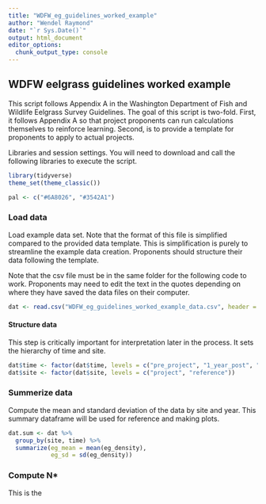```yaml
---
title: "WDFW_eg_guidelines_worked_example"
author: "Wendel Raymond"
date: "`r Sys.Date()`"
output: html_document
editor_options: 
  chunk_output_type: console
---
```


## WDFW eelgrass guidelines worked example
This script follows Appendix A in the Washington Department of Fish and Wildlife Eelgrass Survey Guidelines. The goal of this script is two-fold. First, it follows Appendix A so that project proponents can run calculations themselves to reinforce learning. Second, is to provide a template for proponents to apply to actual projects.

Libraries and session settings. You will need to download and call the following libraries to execute the script.
```r
library(tidyverse)
theme_set(theme_classic())

pal <- c("#6A8026", "#3542A1")
```


### Load data
Load example data set. Note that the format of this file is simplified compared to the provided data template. This is simplification is purely to streamline the example data creation. Proponents should structure their data following the template.

Note that the csv file must be in the same folder for the following code to work. Proponents may need to edit the text in the quotes depending on where they have saved the data files on their computer.

```r
dat <- read.csv("WDFW_eg_guidelines_worked_example_data.csv", header = TRUE, stringsAsFactors = FALSE)
```

#### Structure data
This step is critically important for interpretation later in the process. It sets the hierarchy of time and site.
```r
dat$time <- factor(dat$time, levels = c("pre_project", "1_year_post", "3_year_post", "5_year_post"))
dat$site <- factor(dat$site, levels = c("project", "reference"))
```

### Summerize data
Compute the mean and standard deviation of the data by site and year. This summary dataframe will be used for reference and making plots.
```r
dat.sum <- dat %>% 
  group_by(site, time) %>% 
  summarize(eg_mean = mean(eg_density),
            eg_sd = sd(eg_density))
```

### Compute N*
This is the 
